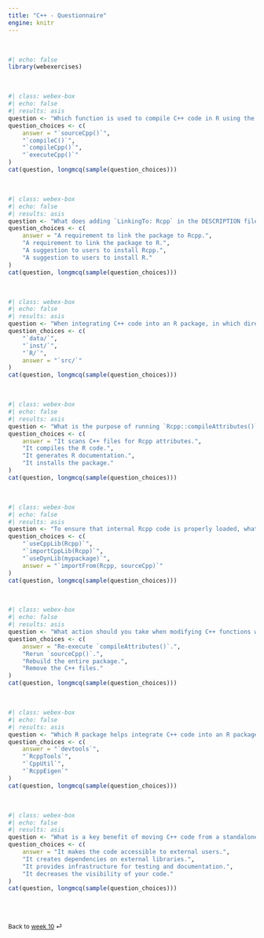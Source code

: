 ```yaml
---
title: "C++ - Questionnaire"
engine: knitr
---
```


<br>

```r
#| echo: false
library(webexercises)
```

<br>

```r
#| class: webex-box
#| echo: false
#| results: asis
question <- "Which function is used to compile C++ code in R using the `Rcpp` package?"
question_choices <- c(
    answer = "`sourceCpp()`",
    "`compileC()`",
    "`compileCpp()`",
    "`executeCpp()`"
)
cat(question, longmcq(sample(question_choices)))
```

<br>

```r
#| class: webex-box
#| echo: false
#| results: asis
question <- "What does adding `LinkingTo: Rcpp` in the DESCRIPTION file of an R package indicate?"
question_choices <- c(
    answer = "A requirement to link the package to Rcpp.",
    "A requirement to link the package to R.",
    "A suggestion to users to install Rcpp.",
    "A suggestion to users to install R."
)
cat(question, longmcq(sample(question_choices)))
```

<br>

```r
#| class: webex-box
#| echo: false
#| results: asis
question <- "When integrating C++ code into an R package, in which directory should you place your C++ source files?"
question_choices <- c(
    "`data/`",
    "`inst/`",
    "`R/`",
    answer = "`src/`"
)
cat(question, longmcq(sample(question_choices)))
```

<br>

```r
#| class: webex-box
#| echo: false
#| results: asis
question <- "What is the purpose of running `Rcpp::compileAttributes()` in the development of an R package with C++ code?"
question_choices <- c(
    answer = "It scans C++ files for Rcpp attributes.",
    "It compiles the R code.",
    "It generates R documentation.",
    "It installs the package."
)
cat(question, longmcq(sample(question_choices)))
```

<br>

```r
#| class: webex-box
#| echo: false
#| results: asis
question <- "To ensure that internal Rcpp code is properly loaded, what should you include in your NAMESPACE file of the R package?"
question_choices <- c(
    "`useCppLib(Rcpp)`",
    "`importCppLib(Rcpp)`",
    "`useDynLib(mypackage)`",
    answer = "`importFrom(Rcpp, sourceCpp)`"
)
cat(question, longmcq(sample(question_choices)))
```

<br>

```r
#| class: webex-box
#| echo: false
#| results: asis
question <- "What action should you take when modifying C++ functions within an R package?"
question_choices <- c(
    answer = "Re-execute `compileAttributes()`.",
    "Rerun `sourceCpp()`.",
    "Rebuild the entire package.",
    "Remove the C++ files."
)
cat(question, longmcq(sample(question_choices)))
```

<br>

```r
#| class: webex-box
#| echo: false
#| results: asis
question <- "Which R package helps integrate C++ code into an R package most efficiently?"
question_choices <- c(
    answer = "`devtools`",
    "`RcppTools`",
    "`CppUtil`",
    "`RcppEigen`"
)
cat(question, longmcq(sample(question_choices)))
```

<br>

```r
#| class: webex-box
#| echo: false
#| results: asis
question <- "What is a key benefit of moving C++ code from a standalone source file to an R package?"
question_choices <- c(
    answer = "It makes the code accessible to external users.",
    "It creates dependencies on external libraries.",
    "It provides infrastructure for testing and documentation.",
    "It decreases the visibility of your code."
)
cat(question, longmcq(sample(question_choices)))
```

<br><br>

::: {style="font-size: 0.875em;"}
Back to [week 10](/weeks/week-10.qmd) ⏎
:::